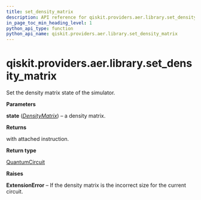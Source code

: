 ```yaml
---
title: set_density_matrix
description: API reference for qiskit.providers.aer.library.set_density_matrix
in_page_toc_min_heading_level: 1
python_api_type: function
python_api_name: qiskit.providers.aer.library.set_density_matrix
---
```


# qiskit.providers.aer.library.set\_density\_matrix

<Function id="qiskit.providers.aer.library.set_density_matrix" name="set_density_matrix" isDedicatedPage={true} github="https://github.com/qiskit/qiskit-aer/tree/stable/0.10/qiskit/providers/aer/library/set_instructions/set_density_matrix.py" signature="set_density_matrix(self, state)">
  Set the density matrix state of the simulator.

  **Parameters**

  **state** ([*DensityMatrix*](qiskit.quantum_info.DensityMatrix "qiskit.quantum_info.DensityMatrix")) – a density matrix.

  **Returns**

  with attached instruction.

  **Return type**

  [QuantumCircuit](qiskit.circuit.QuantumCircuit "qiskit.circuit.QuantumCircuit")

  **Raises**

  **ExtensionError** – If the density matrix is the incorrect size for the current circuit.
</Function>

